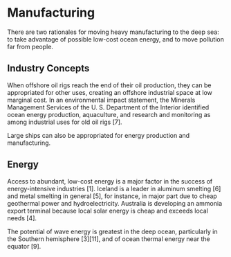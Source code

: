 # Manufacturing

There are two rationales for moving heavy manufacturing to the deep sea: to take advantage of possible low-cost ocean energy, and to move pollution far from people.

## Industry Concepts
When offshore oil rigs reach the end of their oil production, they can be appropriated for other uses, creating an offshore industrial space at low marginal cost. In an environmental impact statement, the Minerals Management Services of the U. S. Department of the Interior identified ocean energy production, aquaculture, and research and monitoring as among industrial uses for old oil rigs [7].

Large ships can also be appropriated for energy production and manufacturing.

## Energy
Access to abundant, low-cost energy is a major factor in the success of energy-intensive industries [1]. Iceland is a leader in aluminum smelting [6] and metal smelting in general [5], for instance, in major part due to cheap geothermal power and hydroelectricity. Australia is developing an ammonia export terminal because local solar energy is cheap and exceeds local needs [4].

The potential of wave energy is greatest in the deep ocean, particularly in the Southern hemisphere [3][11], and of ocean thermal energy near the equator [9].